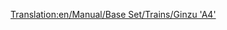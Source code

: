 [[Translation:en/Manual/Base Set/Trains/Ginzu 'A4']]
{{es/Manual/Base Set/Trains/Trenes|Imagen=[[File:en/Manual/Base Set/Trains/Ginzua4.png]]
|Nombre=Ginzu "A4"
|Precio=44.530 € (22.265 £)
|Velocidad=128 km/h (80 mph)
|Peso=162 t
|Potencia=1.200 CV (895 kW)
|Coste-anual=4.592 € (2.296 £)
|Diseño=1935
|Duración=20
|Capacidad=--
|Descripción=Es la máquina de vapor más comúnmente usada, hasta que disponga de los trenes diésel. La Ginzu está disponible desde el inicio (si comienza la partida en 1945), y es la más rápida de todos las máquinas de vapor. Más tarde estará disponible la [[es/Manual/Base Set/Trains/SH '8P'|SH "8P"]].
|Vida-real= Esta es una versión rebautizada de la locomotora [https://www.wikipedia.org/wiki/LNER Clase A4 «British Gresley A4»] locomotora. Una «British Gresley A4» , llamada "Mallard" (pato), es la titular del registro más rápido de locomotora de vapor a 202.8 km/h (126 mph).<br/>
Para más información, vea http://www.lner.info/locos/A/a4.shtml.
}}